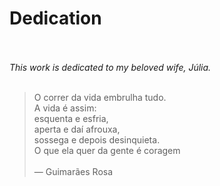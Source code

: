 <!-- Q: How to hide a heading but show it in the toc? -->
# Dedication {.content-hidden} 
<!-- Hmmm, I believe this will disappear as soon I create a filter similar to abstract-section  -->
</BR>
</BR>
*This work is dedicated to my beloved wife, Júlia.*
</BR>
</BR>

> |
    O correr da vida embrulha tudo. \
    A vida é assim: \
    esquenta e esfria, \
    aperta e daí afrouxa, \
    sossega e depois desinquieta. \
    O que ela quer da gente é coragem\
    \
    --- Guimarães Rosa

